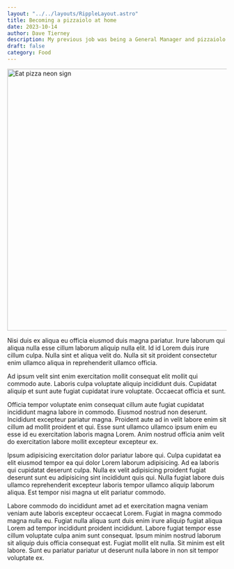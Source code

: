 ```yaml
---
layout: "../../layouts/RippleLayout.astro"
title: Becoming a pizzaiolo at home
date: 2023-10-14
author: Dave Tierney
description: My previous job was being a General Manager and pizzaiolo at a local restaurant. I still love wood fired pizza and making it at home is so fun.
draft: false
category: Food
---
```



<Image src={eat_pizza} alt="Eat pizza neon sign" height="600" width="1200" />

Nisi duis ex aliqua eu officia eiusmod duis magna pariatur. Irure laborum qui aliqua nulla esse cillum laborum aliquip nulla elit. Id id Lorem duis irure cillum culpa. Nulla sint et aliqua velit do. Nulla sit sit proident consectetur enim ullamco aliqua in reprehenderit ullamco officia.

Ad ipsum velit sint enim exercitation mollit consequat elit mollit qui commodo aute. Laboris culpa voluptate aliquip incididunt duis. Cupidatat aliquip et sunt aute fugiat cupidatat irure voluptate. Occaecat officia et sunt.

Officia tempor voluptate enim consequat cillum aute fugiat cupidatat incididunt magna labore in commodo. Eiusmod nostrud non deserunt. Incididunt excepteur pariatur magna. Proident aute ad in velit labore enim sit cillum ad mollit proident et qui. Esse sunt ullamco ullamco ipsum enim eu esse id eu exercitation laboris magna Lorem. Anim nostrud officia anim velit do exercitation labore mollit excepteur excepteur ex.

Ipsum adipisicing exercitation dolor pariatur labore qui. Culpa cupidatat ea elit eiusmod tempor ea qui dolor Lorem laborum adipisicing. Ad ea laboris qui cupidatat deserunt culpa. Nulla ex velit adipisicing proident fugiat deserunt sunt eu adipisicing sint incididunt quis qui. Nulla fugiat labore duis ullamco reprehenderit excepteur laboris tempor ullamco aliquip laborum aliqua. Est tempor nisi magna ut elit pariatur commodo.

Labore commodo do incididunt amet ad et exercitation magna veniam veniam aute laboris excepteur occaecat Lorem. Fugiat in magna commodo magna nulla eu. Fugiat nulla aliqua sunt duis enim irure aliquip fugiat aliqua Lorem ad tempor incididunt proident incididunt. Labore fugiat tempor esse cillum voluptate culpa anim sunt consequat. Ipsum minim nostrud laborum sit aliquip duis officia consequat est. Fugiat mollit elit nulla. Sit minim est elit labore. Sunt eu pariatur pariatur ut deserunt nulla labore in non sit tempor voluptate ex.
